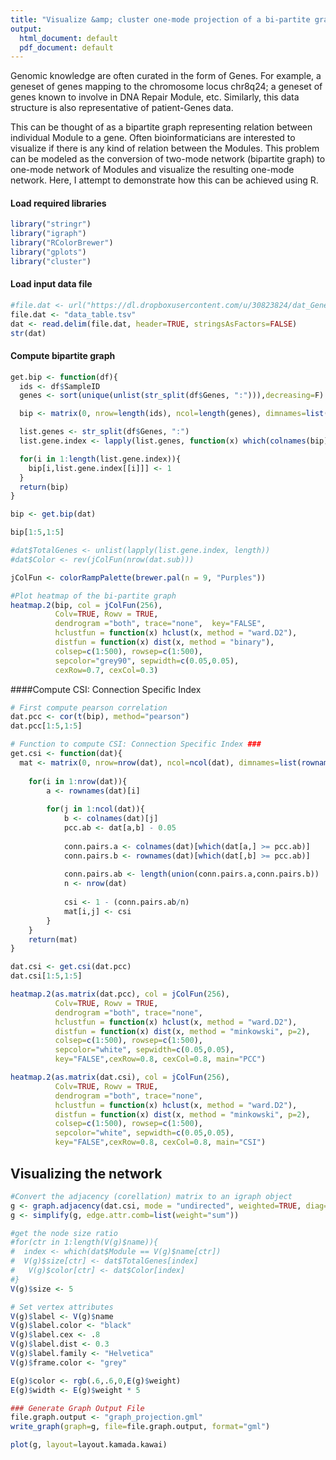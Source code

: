 ---
title: "Visualize &amp; cluster one-mode projection of a bi-partite graph"
output:
  html_document: default
  pdf_document: default
---
Genomic knowledge are often curated in the form of Genes. For example, a geneset of genes mapping to the chromosome locus chr8q24; a geneset of genes known to involve in DNA Repair Module, etc. Similarly, this data structure is also representative of patient-Genes data.

This can be thought of as a bipartite graph representing relation between individual Module to a gene. Often bioinformaticians are interested to visualize if there is any kind of relation between the Modules. This problem can be modeled as the conversion of two-mode network (bipartite graph) to one-mode network of Modules and visualize the resulting one-mode network. Here, I attempt to demonstrate how this can be achieved using R.

#### Load required libraries
```{r echo=TRUE, message=FALSE, warning=FALSE}
library("stringr")
library("igraph")
library("RColorBrewer")
library("gplots")
library("cluster")
```


#### Load input data file
```{r}
#file.dat <- url("https://dl.dropboxusercontent.com/u/30823824/dat_Genes.txt")
file.dat <- "data_table.tsv"
dat <- read.delim(file.dat, header=TRUE, stringsAsFactors=FALSE)
str(dat)
```


#### Compute bipartite graph
```{r}
get.bip <- function(df){
  ids <- df$SampleID
  genes <- sort(unique(unlist(str_split(df$Genes, ":"))),decreasing=F)

  bip <- matrix(0, nrow=length(ids), ncol=length(genes), dimnames=list(ids, genes))

  list.genes <- str_split(df$Genes, ":")
  list.gene.index <- lapply(list.genes, function(x) which(colnames(bip) %in% x))

  for(i in 1:length(list.gene.index)){
    bip[i,list.gene.index[[i]]] <- 1
  }
  return(bip)
}

bip <- get.bip(dat)

bip[1:5,1:5]
```

```{r}
#dat$TotalGenes <- unlist(lapply(list.gene.index, length))
#dat$Color <- rev(jColFun(nrow(dat.sub)))

jColFun <- colorRampPalette(brewer.pal(n = 9, "Purples"))

#Plot heatmap of the bi-partite graph
heatmap.2(bip, col = jColFun(256), 
          Colv=TRUE, Rowv = TRUE,
          dendrogram ="both", trace="none",  key="FALSE",
          hclustfun = function(x) hclust(x, method = "ward.D2"), 
          distfun = function(x) dist(x, method = "binary"),
          colsep=c(1:500), rowsep=c(1:500),
          sepcolor="grey90", sepwidth=c(0.05,0.05),
          cexRow=0.7, cexCol=0.3)
```



####Compute CSI: Connection Specific Index
```{r}
# First compute pearson correlation 
dat.pcc <- cor(t(bip), method="pearson")
dat.pcc[1:5,1:5]

# Function to compute CSI: Connection Specific Index ###
get.csi <- function(dat){
  mat <- matrix(0, nrow=nrow(dat), ncol=ncol(dat), dimnames=list(rownames(dat),colnames(dat)))
	
	for(i in 1:nrow(dat)){
		a <- rownames(dat)[i]
		
		for(j in 1:ncol(dat)){
			b <- colnames(dat)[j]
			pcc.ab <- dat[a,b] - 0.05
			
			conn.pairs.a <- colnames(dat)[which(dat[a,] >= pcc.ab)]
			conn.pairs.b <- rownames(dat)[which(dat[,b] >= pcc.ab)]
			
			conn.pairs.ab <- length(union(conn.pairs.a,conn.pairs.b))
			n <- nrow(dat)
			
			csi <- 1 - (conn.pairs.ab/n)
			mat[i,j] <- csi
		}
	}
	return(mat)
}

dat.csi <- get.csi(dat.pcc)
dat.csi[1:5,1:5]
```


```{r}
heatmap.2(as.matrix(dat.pcc), col = jColFun(256), 
          Colv=TRUE, Rowv = TRUE,
          dendrogram ="both", trace="none",  
          hclustfun = function(x) hclust(x, method = "ward.D2"), 
          distfun = function(x) dist(x, method = "minkowski", p=2),
          colsep=c(1:500), rowsep=c(1:500),
          sepcolor="white", sepwidth=c(0.05,0.05),
          key="FALSE",cexRow=0.8, cexCol=0.8, main="PCC")

heatmap.2(as.matrix(dat.csi), col = jColFun(256), 
          Colv=TRUE, Rowv = TRUE,
          dendrogram ="both", trace="none",  
          hclustfun = function(x) hclust(x, method = "ward.D2"), 
          distfun = function(x) dist(x, method = "minkowski", p=2),
          colsep=c(1:500), rowsep=c(1:500),
          sepcolor="white", sepwidth=c(0.05,0.05),
          key="FALSE",cexRow=0.8, cexCol=0.8, main="CSI")
```


Visualizing the network
-------------------------
```{r}
#Convert the adjacency (corellation) matrix to an igraph object
g <- graph.adjacency(dat.csi, mode = "undirected", weighted=TRUE, diag=FALSE)
g <- simplify(g, edge.attr.comb=list(weight="sum"))
```

```{r}
#get the node size ratio
#for(ctr in 1:length(V(g)$name)){
#  index <- which(dat$Module == V(g)$name[ctr])
#  V(g)$size[ctr] <- dat$TotalGenes[index]	
#	V(g)$color[ctr] <- dat$Color[index]
#}
V(g)$size <- 5

# Set vertex attributes
V(g)$label <- V(g)$name
V(g)$label.color <- "black"
V(g)$label.cex <- .8
V(g)$label.dist <- 0.3
V(g)$label.family <- "Helvetica"
V(g)$frame.color <- "grey"

E(g)$color <- rgb(.6,.6,0,E(g)$weight)
E(g)$width <- E(g)$weight * 5

### Generate Graph Output File
file.graph.output <- "graph_projection.gml"
write_graph(graph=g, file=file.graph.output, format="gml")	
```

```{r fig.width=10, fig.height=10}
plot(g, layout=layout.kamada.kawai)
```
